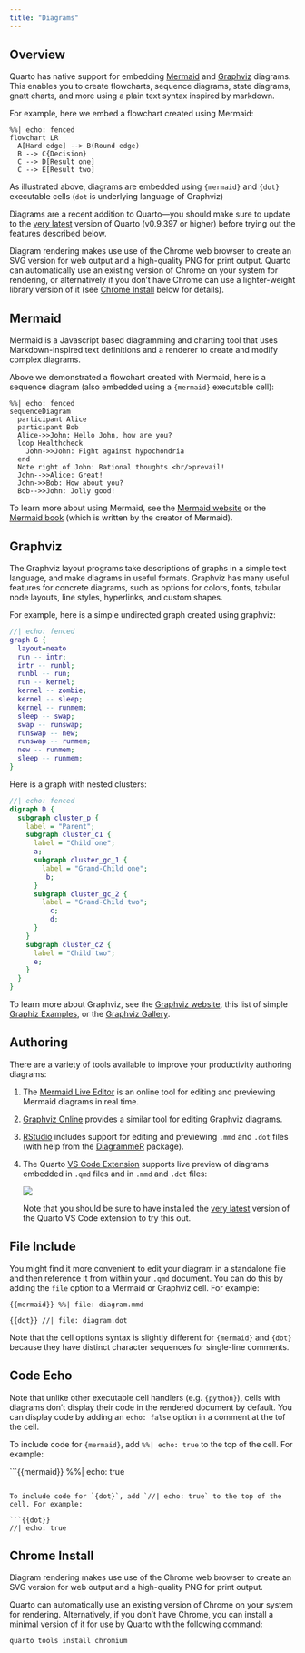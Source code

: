 ```yaml
---
title: "Diagrams"
---
```


## Overview

Quarto has native support for embedding [Mermaid](https://mermaid-js.github.io/mermaid/#/) and [Graphviz](https://graphviz.org/) diagrams. This enables you to create flowcharts, sequence diagrams, state diagrams, gnatt charts, and more using a plain text syntax inspired by markdown.

For example, here we embed a flowchart created using Mermaid:

```mermaid
%%| echo: fenced
flowchart LR
  A[Hard edge] --> B(Round edge)
  B --> C{Decision}
  C --> D[Result one]
  C --> E[Result two]
```

As illustrated above, diagrams are embedded using `{mermaid}` and `{dot}` executable cells (`dot` is underlying language of Graphviz)

Diagrams are a recent addition to Quarto---you should make sure to update to the [very latest](/docs/get-started/) version of Quarto (v0.9.397 or higher) before trying out the features described below.

::: {.callout-note}
Diagram rendering makes use use of the Chrome web browser to create an SVG version for web output and a high-quality PNG for print output. Quarto can automatically use an existing version of Chrome on your system for rendering, or alternatively if you don't have Chrome can use a lighter-weight library version of it (see [Chrome Install](#chrome-instal) below for details).
:::



## Mermaid

Mermaid is a Javascript based diagramming and charting tool that uses Markdown-inspired text definitions and a renderer to create and modify complex diagrams. 

Above we demonstrated a flowchart created with Mermaid, here is a sequence diagram (also embedded using a `{mermaid}` executable cell):

```mermaid
%%| echo: fenced
sequenceDiagram
  participant Alice
  participant Bob
  Alice->>John: Hello John, how are you?
  loop Healthcheck
    John->>John: Fight against hypochondria
  end
  Note right of John: Rational thoughts <br/>prevail!
  John-->>Alice: Great!
  John->>Bob: How about you?
  Bob-->>John: Jolly good!
```


To learn more about using Mermaid, see the [Mermaid website](https://mermaid-js.github.io/mermaid/) or the [Mermaid book](https://www.amazon.com/Official-Guide-Mermaid-js-beautiful-flowcharts-dp-1801078025/dp/1801078025) (which is written by the creator of Mermaid).

## Graphviz

The Graphviz layout programs take descriptions of graphs in a simple text language, and make diagrams in useful formats. Graphviz has many useful features for concrete diagrams, such as options for colors, fonts, tabular node layouts, line styles, hyperlinks, and custom shapes.

For example, here is a simple undirected graph created using graphviz:

```dot
//| echo: fenced
graph G {
  layout=neato
  run -- intr;
  intr -- runbl;
  runbl -- run;
  run -- kernel;
  kernel -- zombie;
  kernel -- sleep;
  kernel -- runmem;
  sleep -- swap;
  swap -- runswap;
  runswap -- new;
  runswap -- runmem;
  new -- runmem;
  sleep -- runmem;
}
```

Here is a graph with nested clusters:

```dot
//| echo: fenced
digraph D {
  subgraph cluster_p {
    label = "Parent";
    subgraph cluster_c1 {
      label = "Child one";
      a;
      subgraph cluster_gc_1 {
        label = "Grand-Child one";
         b;
      }
      subgraph cluster_gc_2 {
        label = "Grand-Child two";
          c;
          d;
      }
    }
    subgraph cluster_c2 {
      label = "Child two";
      e;
    }
  }
} 
```

To learn more about Graphviz, see the [Graphviz website](https://graphviz.org/), this list of simple [Graphiz Examples](https://renenyffenegger.ch/notes/tools/Graphviz/examples/index), or the [Graphviz Gallery](https://graphviz.org/gallery/).


## Authoring

There are a variety of tools available to improve your productivity authoring diagrams:

1) The [Mermaid Live Editor](https://mermaid.live/) is an online tool for editing and previewing Mermaid diagrams in real time.

2) [Graphviz Online](https://dreampuf.github.io/GraphvizOnline/) provides a similar tool for editing Graphviz diagrams.

3) [RStudio](https://www.rstudio.com/products/rstudio/download/) includes support for editing and previewing `.mmd` and `.dot` files (with help from the [DiagrammeR](https://rich-iannone.github.io/DiagrammeR/) package).

4) The Quarto [VS Code Extension](https://marketplace.visualstudio.com/items?itemName=quarto.quarto) supports live preview of diagrams embedded in `.qmd` files and in `.mmd` and `.dot` files:

    ![](images/vscode-graphviz.gif){.border fig-alt="A Quarto document being edited in Visual Studio Code, with a live preview of the currenly edited diagram shown in a pane to the right"}

    Note that you should be sure to have installed the [very latest](https://marketplace.visualstudio.com/items?itemName=quarto.quarto) version of the Quarto VS Code extension to try this out.


## File Include

You might find it more convenient to edit your diagram in a standalone file and then reference it from within your `.qmd` document. You can do this by adding the `file` option to a Mermaid or Graphviz cell.  For example:

```{{mermaid}}
%%| file: diagram.mmd
```

```{{dot}}
//| file: diagram.dot
```

Note that the cell options syntax is slightly different for `{mermaid}` and `{dot}` because they have distinct character sequences for single-line comments.

## Code Echo

Note that unlike other executable cell handlers (e.g. `{python}`), cells with diagrams don't display their code in the rendered document by default. You can display code by adding an `echo: false` option in a comment at the tof the cell.

To include code for `{mermaid}`, add `%%| echo: true` to the top of the cell. For example:

```{{mermaid}}
%%| echo: true

```

To include code for `{dot}`, add `//| echo: true` to the top of the cell. For example:

```{{dot}}
//| echo: true

```


## Chrome Install

Diagram rendering makes use use of the Chrome web browser to create an SVG version for web output and a high-quality PNG for print output. 

Quarto can automatically use an existing version of Chrome on your system for rendering. Alternatively, if you don't have Chrome, you can install a minimal version of it for use by Quarto with the following command:

```bash
quarto tools install chromium
```